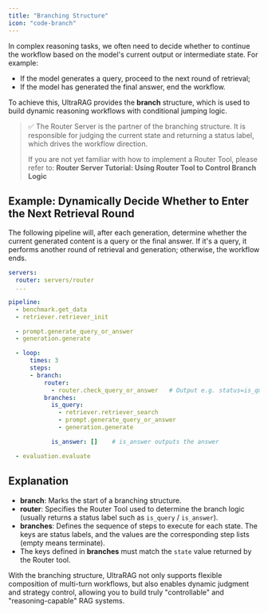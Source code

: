 ```yaml
---
title: "Branching Structure"
icon: "code-branch"
---
```


In complex reasoning tasks, we often need to decide whether to continue the workflow based on the model's current output or intermediate state. For example:

- If the model generates a query, proceed to the next round of retrieval;
- If the model has generated the final answer, end the workflow.

To achieve this, UltraRAG provides the **branch** structure, which is used to build dynamic reasoning workflows with conditional jumping logic.
> ✅ The Router Server is the partner of the branching structure. It is responsible for judging the current state and returning a status label, which drives the workflow direction.
>
> If you are not yet familiar with how to implement a Router Tool, please refer to: **Router Server Tutorial: Using Router Tool to Control Branch Logic**

## Example: Dynamically Decide Whether to Enter the Next Retrieval Round

The following pipeline will, after each generation, determine whether the current generated content is a query or the final answer. If it's a query, it performs another round of retrieval and generation; otherwise, the workflow ends.

```yaml
servers:
  router: servers/router
  ...

pipeline:
  - benchmark.get_data
  - retriever.retriever_init

  - prompt.generate_query_or_answer
  - generation.generate

  - loop:
      times: 3         
      steps:
      - branch:
          router:
            - router.check_query_or_answer   # Output e.g. status=is_query/is_answer
          branches:
            is_query:
              - retriever.retriever_search
              - prompt.generate_query_or_answer
              - generation.generate

            is_answer: []    # is_answer outputs the answer

  - evaluation.evaluate
```

## Explanation

- **branch**: Marks the start of a branching structure.
- **router**: Specifies the Router Tool used to determine the branch logic (usually returns a status label such as `is_query` / `is_answer`).
- **branches**: Defines the sequence of steps to execute for each state. The keys are status labels, and the values are the corresponding step lists (empty means terminate).
- The keys defined in **branches** must match the `state` value returned by the Router tool.

With the branching structure, UltraRAG not only supports flexible composition of multi-turn workflows, but also enables dynamic judgment and strategy control, allowing you to build truly "controllable" and "reasoning-capable" RAG systems.
